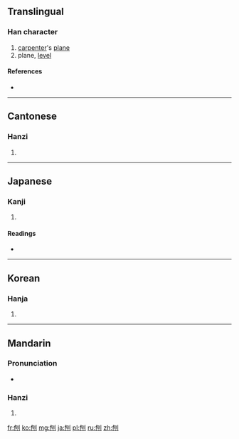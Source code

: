==Translingual==

===Han character===
{{Han char|rn=18|rad=刀|as=05|sn=7|four=2270<sub>0</sub>|canj=心山中弓 (PULN)|ids=⿰[[包]][[刂]]}}

# [[carpenter]]'s [[plane]]
# plane, [[level]]

====References====
* {{Han ref|kx=0138.160|dkj=01929|dj=0313.050|hdz=10331.030|uh=5228|ud=21032|bh=A753|bd=42835}}

----

==Cantonese==

===Hanzi===
{{yue-hanzi|jyut=|y=paau4}}

# {{defn|lang=yue|sort=刀05}}

----

==Japanese==

===Kanji===
{{ja-kanji|grade=|rs=刀05}}

# {{defn|lang=ja|sort=刀05}}

====Readings====
* {{ja-readings|on=[[ほう]] (hō), [[びょう]] (byō)|kun=[[けずる]] (kezuru)}}

----

==Korean==

===Hanja===
{{ko-hanja|hangeul=포|rv=po|mr=p'o}}

# {{defn|lang=ko|sort=刀05}}

----

==Mandarin==

===Pronunciation===
* {{audio|Zh-páo.ogg|Audio|lang=cmn}}

===Hanzi===
{{cmn-hanzi|pin=[[bào]] ([[bao4]]), [[páo]] ([[pao2]])|wg=pao<sup>4</sup>, p'ao<sup>2</sup>}}

# {{defn|lang=cmn|sort=刀05}}

[[fr:刨]]
[[ko:刨]]
[[mg:刨]]
[[ja:刨]]
[[pl:刨]]
[[ru:刨]]
[[zh:刨]]
